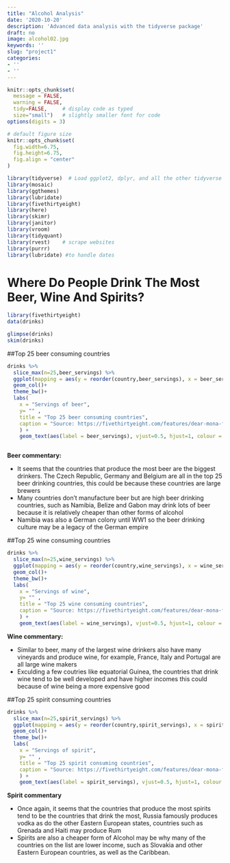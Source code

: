 ```yaml
---
title: "Alcohol Analysis"
date: '2020-10-20'
description: 'Advanced data analysis with the tidyverse package'
draft: no
image: alcohol02.jpg
keywords: ''
slug: "project1"
categories:
- ''
- ''
---
```


```r
knitr::opts_chunk$set(
  message = FALSE, 
  warning = FALSE, 
  tidy=FALSE,     # display code as typed
  size="small")   # slightly smaller font for code
options(digits = 3)

# default figure size
knitr::opts_chunk$set(
  fig.width=6.75, 
  fig.height=6.75,
  fig.align = "center"
)
```


```r
library(tidyverse)  # Load ggplot2, dplyr, and all the other tidyverse packages
library(mosaic)
library(ggthemes)
library(lubridate)
library(fivethirtyeight)
library(here)
library(skimr)
library(janitor)
library(vroom)
library(tidyquant)
library(rvest)    # scrape websites
library(purrr)  
library(lubridate) #to handle dates
```



# Where Do People Drink The Most Beer, Wine And Spirits?


```r
library(fivethirtyeight)
data(drinks)
```


```r
glimpse(drinks)
skim(drinks)

```


##Top 25 beer consuming countries

```r

drinks %>% 
  slice_max(n=25,beer_servings) %>% 
  ggplot(mapping = aes(y = reorder(country,beer_servings), x = beer_servings)) +
  geom_col()+
  theme_bw()+
  labs(
    x = "Servings of beer",
    y= "" ,
    title = "Top 25 beer consuming countries",
    caption = "Source: https://fivethirtyeight.com/features/dear-mona-followup-where-do-people-drink-the-most-beer-wine-and-spirits/"
    ) + 
    geom_text(aes(label = beer_servings), vjust=0.5, hjust=1, colour = "white", position = position_dodge(.9), size = 3)



```

**Beer commentary:**

* It seems that the countries that produce the most beer are the biggest drinkers. The Czech Republic, Germany and Belgium are all in the top 25 beer drinking countries, this could be because these countries are large brewers\
* Many  countries  don't manufacture beer but are high beer drinking countries, such as Namibia, Belize and Gabon may drink lots of beer because it is relatively cheaper than other forms of alcohol\
* Namibia was also a German colony until WW1 so the beer drinking culture may be a legacy of the German empire


##Top 25 wine consuming countries

```r

drinks %>% 
  slice_max(n=25,wine_servings) %>% 
  ggplot(mapping = aes(y = reorder(country,wine_servings), x = wine_servings)) +
  geom_col()+
  theme_bw()+
  labs(
    x = "Servings of wine",
    y= "" ,
    title = "Top 25 wine consuming countries",
    caption = "Source: https://fivethirtyeight.com/features/dear-mona-followup-where-do-people-drink-the-most-beer-wine-and-spirits/"
    ) + 
    geom_text(aes(label = wine_servings), vjust=0.5, hjust=1, colour = "white", position = position_dodge(.9), size = 3)

```

**Wine commentary:**

* Similar to beer, many of the largest wine drinkers also have many vineyards and produce wine, for example, France, Italy and Portugal are all large wine makers\
* Exculding a few coutries like equatorial Guinea, the countries that drink wine tend to be well developed and have higher incomes this could because of wine being a more expensive good\

##Top 25 spirit consuming countries
```r

drinks %>% 
  slice_max(n=25,spirit_servings) %>% 
  ggplot(mapping = aes(y = reorder(country,spirit_servings), x = spirit_servings)) +
  geom_col()+
  theme_bw()+
  labs(
    x = "Servings of spirit",
    y= "" ,
    title = "Top 25 spirit consuming countries",
    caption = "Source: https://fivethirtyeight.com/features/dear-mona-followup-where-do-people-drink-the-most-beer-wine-and-spirits/"
    ) + 
    geom_text(aes(label = spirit_servings), vjust=0.5, hjust=1, colour = "white", position = position_dodge(.9), size = 3)

```

**Spirit commentary**

* Once again, it seems that the countries that produce the most spirits tend to be the countries that drink the most, Russia famously produces vodka as do the other Eastern European states, countries such as Grenada and Haiti may produce Rum\
* Spirits are also a cheaper form of Alcohol may be why many of the countries on the list are lower income, such as Slovakia and other Eastern European countries, as well as the Caribbean.\


